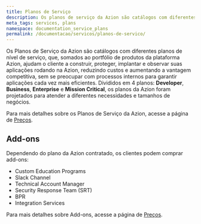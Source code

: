 ```yaml
---
title: Planos de Serviço
description: Os planos de serviço da Azion são catálogos com diferentes planos de nível de serviço, que, somados ao portfólio de produtos da plataforma Azion, ajudam o cliente a construir, proteger, implantar e observar suas aplicações rodando na Azion.
meta_tags: services, plans
namespace: documentation_service_plans
permalink: /documentacao/servicos/planos-de-servico/
---
```


Os Planos de Serviço da Azion são catálogos com diferentes planos de nível de serviço, que, somados ao portfólio de produtos da plataforma Azion, ajudam o cliente a construir, proteger, implantar e observar suas aplicações rodando na Azion, reduzindo custos e aumentando a vantagem competitiva, sem se preocupar com processos internos para garantir aplicações cada vez mais eficientes. Divididos em 4 planos: **Developer**, **Business**, **Enterprise** e **Mission Critical**, os planos da Azion foram projetados para atender a diferentes necessidades e tamanhos de negócios.

Para mais detalhes sobre os Planos de Serviço da Azion, acesse a página de [Preços](https://www.azion.com/pt-br/precos/). 

## Add-ons

Dependendo do plano da Azion contratado, os clientes podem comprar add-ons:

- Custom Education Programs
- Slack Channel
- Technical Account Manager
- Security Response Team (SRT)
- BPR
- Integration Services

Para mais detalhes sobre Add-ons, acesse a página de [Preços](https://www.azion.com/pt-br/precos/). 
